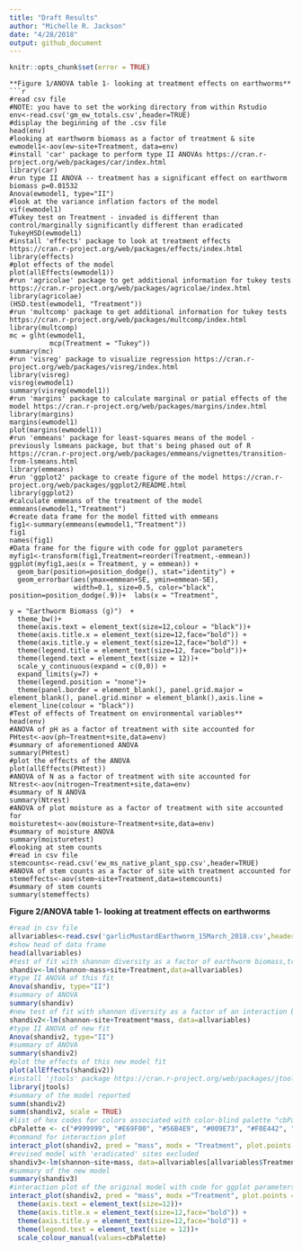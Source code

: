 ```yaml
---
title: "Draft Results"
author: "Michelle R. Jackson"
date: "4/28/2018"
output: github_document
---
```

```r
knitr::opts_chunk$set(error = TRUE)
```
```
**Figure 1/ANOVA table 1- looking at treatment effects on earthworms**
```r
#read csv file
#NOTE: you have to set the working directory from within Rstudio
env<-read.csv('gm_ew_totals.csv',header=TRUE)
#display the beginning of the .csv file
head(env)
#looking at earthworm biomass as a factor of treatment & site
ewmodel1<-aov(ew~site+Treatment, data=env)
#install 'car' package to perform type II ANOVAs https://cran.r-project.org/web/packages/car/index.html
library(car)
#run type II ANOVA -- treatment has a significant effect on earthworm biomass p=0.01532
Anova(ewmodel1, type="II")
#look at the variance inflation factors of the model 
vif(ewmodel1)
#Tukey test on Treatment - invaded is different than control/marginally significantly different than eradicated
TukeyHSD(ewmodel1)
#install 'effects' package to look at treatment effects https://cran.r-project.org/web/packages/effects/index.html
library(effects) 
#plot effects of the model
plot(allEffects(ewmodel1)) 
#run 'agricolae' package to get additional information for tukey tests https://cran.r-project.org/web/packages/agricolae/index.html
library(agricolae)
(HSD.test(ewmodel1, "Treatment"))
#run 'multcomp' package to get additional information for tukey tests https://cran.r-project.org/web/packages/multcomp/index.html
library(multcomp)
mc = glht(ewmodel1,
          mcp(Treatment = "Tukey"))
summary(mc)
#run 'visreg' package to visualize regression https://cran.r-project.org/web/packages/visreg/index.html
library(visreg)
visreg(ewmodel1)
summary(visreg(ewmodel1))
#run 'margins' package to calculate marginal or patial effects of the model https://cran.r-project.org/web/packages/margins/index.html
library(margins)
margins(ewmodel1)
plot(margins(ewmodel1))
#run 'emmeans' package for least-squares means of the model - previously lsmeans package, but that's being phased out of R https://cran.r-project.org/web/packages/emmeans/vignettes/transition-from-lsmeans.html
library(emmeans)
#run 'ggplot2' package to create figure of the model https://cran.r-project.org/web/packages/ggplot2/README.html
library(ggplot2)
#calculate emmeans of the treatment of the model 
emmeans(ewmodel1,"Treatment")
#create data frame for the model fitted with emmeans
fig1<-summary(emmeans(ewmodel1,"Treatment"))
fig1
names(fig1)
#Data frame for the figure with code for ggplot parameters 
myfig1<-transform(fig1,Treatment=reorder(Treatment,-emmean))
ggplot(myfig1,aes(x = Treatment, y = emmean)) + 
  geom_bar(position=position_dodge(), stat="identity") +
  geom_errorbar(aes(ymax=emmean+SE, ymin=emmean-SE),
                width=0.1, size=0.5, color="black", position=position_dodge(.9))+  labs(x = "Treatment",
                                                                                       y = "Earthworm Biomass (g)")  +
  theme_bw()+
  theme(axis.text = element_text(size=12,colour = "black"))+
  theme(axis.title.x = element_text(size=12,face="bold")) +
  theme(axis.title.y = element_text(size=12,face="bold")) +
  theme(legend.title = element_text(size=12, face="bold"))+
  theme(legend.text = element_text(size = 12))+
  scale_y_continuous(expand = c(0,0)) +
  expand_limits(y=7) +
  theme(legend.position = "none")+
  theme(panel.border = element_blank(), panel.grid.major = element_blank(), panel.grid.minor = element_blank(),axis.line = element_line(colour = "black"))
#Test of effects of Treatment on environmental variables**
head(env)
#ANOVA of pH as a factor of treatment with site accounted for
PHtest<-aov(ph~Treatment+site,data=env)
#summary of aforementioned ANOVA
summary(PHtest)
#plot the effects of the ANOVA
plot(allEffects(PHtest))
#ANOVA of N as a factor of treatment with site accounted for
Ntrest<-aov(nitrogen~Treatment+site,data=env)
#summary of N ANOVA
summary(Ntrest)
#ANOVA of plot moisture as a factor of treatment with site accounted for
moisturetest<-aov(moisture~Treatment+site,data=env)
#summary of moisture ANOVA
summary(moisturetest)
#looking at stem counts
#read in csv file
stemcounts<-read.csv('ew_ms_native_plant_spp.csv',header=TRUE)
#ANOVA of stem counts as a factor of site with treatment accounted for 
stemeffects<-aov(stem~site+Treatment,data=stemcounts)
#summary of stem counts
summary(stemeffects)
```
**Figure 2/ANOVA table 1- looking at treatment effects on earthworms**
```r
#read in csv file
allvariables<-read.csv('garlicMustardEarthworm_15March_2018.csv',header=TRUE)
#show head of data frame
head(allvariables)
#test of fit with shannon diversity as a factor of earthworm biomass,treatment & site
shandiv<-lm(shannon~mass+site+Treatment,data=allvariables)
#type II ANOVA of this fit
Anova(shandiv, type="II")
#summary of ANOVA
summary(shandiv)
#new test of fit with shannon diversity as a factor of an interaction between earthworm biomass*treatment and site
shandiv2<-lm(shannon~site+Treatment*mass, data=allvariables)
#type II ANOVA of new fit
Anova(shandiv2, type="II")
#summary of ANOVA
summary(shandiv2)
#plot the effects of this new model fit
plot(allEffects(shandiv2))
#install 'jtools' package https://cran.r-project.org/web/packages/jtools/index.html
library(jtools)
#summary of the model reported
summ(shandiv2)
summ(shandiv2, scale = TRUE)
#list of hex codes for colors associated with color-blind palette "cbPalette"
cbPalette <- c("#999999", "#E69F00", "#56B4E9", "#009E73", "#F0E442", "#0072B2", "#D55E00", "#CC79A7")
#command for interaction plot
interact_plot(shandiv2, pred = "mass", modx = "Treatment", plot.points = TRUE)
#revised model with 'eradicated' sites excluded
shandiv3<-lm(shannon~site+mass, data=allvariables[allvariables$Treatment=="Eradicated",])
#summary of the new model
summary(shandiv3)
#interaction plot of the original model with code for ggplot parameters 
interact_plot(shandiv2, pred = "mass", modx ="Treatment", plot.points = TRUE, x.label = "Earthworm Biomass (g)", y.label = "Native Plant Diversity", legend.main = "Treatment") +
  theme(axis.text = element_text(size=12))+
  theme(axis.title.x = element_text(size=12,face="bold")) +
  theme(axis.title.y = element_text(size=12,face="bold")) +
  theme(legend.text = element_text(size = 12))+
  scale_colour_manual(values=cbPalette)
```


